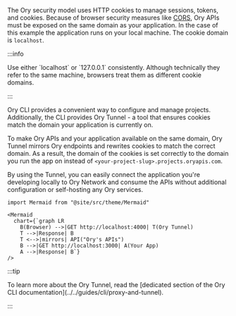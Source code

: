 The Ory security model uses HTTP cookies to manage sessions, tokens, and cookies. Because of browser security measures like
[CORS](https://developer.mozilla.org/en-US/docs/Web/HTTP/CORS), Ory APIs must be exposed on the same domain as your application.
In the case of this example the application runs on your local machine. The cookie domain is `localhost`.

:::info

<p>
  Use either `localhost` or `127.0.0.1` consistently. Although technically they refer to the same machine, browsers treat them as
  different cookie domains.
</p>
:::

Ory CLI provides a convenient way to configure and manage projects. Additionally, the CLI provides Ory Tunnel - a tool that
ensures cookies match the domain your application is currently on.

To make Ory APIs and your application available on the same domain, Ory Tunnel mirrors Ory endpoints and rewrites cookies to match
the correct domain. As a result, the domain of the cookies is set correctly to the domain you run the app on instead of
`<your-project-slug>.projects.oryapis.com`.

By using the Tunnel, you can easily connect the application you're developing locally to Ory Network and consume the APIs without
additional configuration or self-hosting any Ory services.

```mdx-code-block
import Mermaid from "@site/src/theme/Mermaid"

<Mermaid
  chart={`graph LR
    B(Browser) -->|GET http://localhost:4000| T(Ory Tunnel)
    T -->|Response| B
    T <-->|mirrors| API("Ory's APIs")
    B -->|GET http://localhost:3000| A(Your App)
    A -->|Response| B`}
/>
```

:::tip

<p>
  To learn more about the Ory Tunnel, read the [dedicated section of the Ory CLI
  documentation](../../guides/cli/proxy-and-tunnel).
</p>
:::
